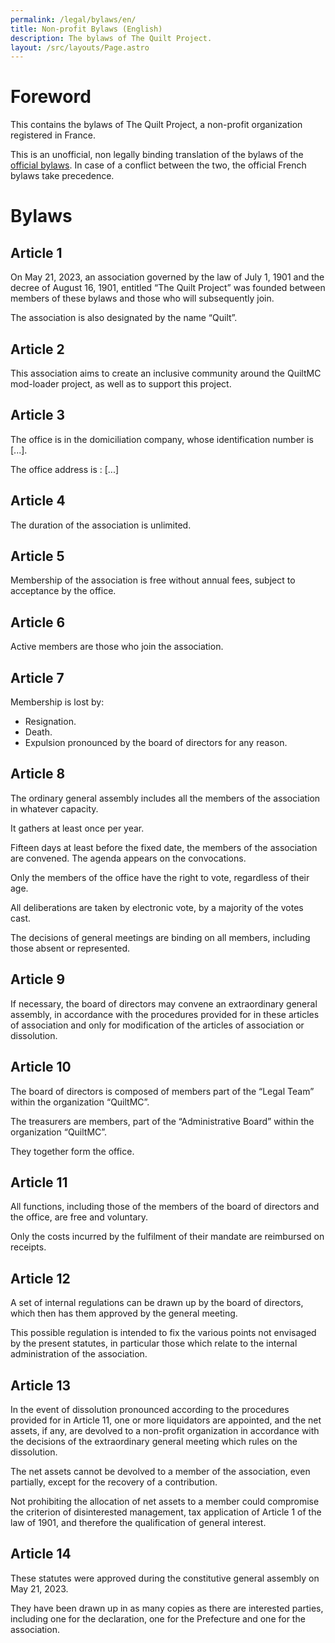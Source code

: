 ```yaml
---
permalink: /legal/bylaws/en/
title: Non-profit Bylaws (English)
description: The bylaws of The Quilt Project.
layout: /src/layouts/Page.astro
---
```


# Foreword

This contains the bylaws of The Quilt Project, a non-profit organization registered in France.

This is an unofficial, non legally binding translation of the bylaws of the [official bylaws](/en/legal/bylaws/fr/).
In case of a conflict between the two, the official French bylaws take precedence.

# Bylaws

## Article 1

On May 21, 2023, an association governed by the law of July 1, 1901 and the decree of August 16, 1901, entitled “The Quilt Project” was founded between members of these bylaws and those who will subsequently join.

The association is also designated by the name “Quilt”.


## Article 2
This association aims to create an inclusive community around the QuiltMC mod-loader project, as well as to support this project.

## Article 3
The office is in the domiciliation company, whose identification number is [...].

The office address is :
[...]

## Article 4
The duration of the association is unlimited.

## Article 5
Membership of the association is free without annual fees, subject to acceptance by the office.

## Article 6
Active members are those who join the association.

## Article 7
Membership is lost by:
- Resignation.
- Death.
- Expulsion pronounced by the board of directors for any reason.

## Article 8
The ordinary general assembly includes all the members of the association in whatever capacity.

It gathers at least once per year.

Fifteen days at least before the fixed date, the members of the association are convened. The agenda appears on the convocations.

Only the members of the office have the right to vote, regardless of their age.

All deliberations are taken by electronic vote, by a majority of the votes cast.

The decisions of general meetings are binding on all members, including those absent or represented.

## Article 9
If necessary, the board of directors may convene an extraordinary general assembly, in accordance with the procedures provided for in these articles of association and only for modification of the articles of association or dissolution.

## Article 10
The board of directors is composed of members part of the “Legal Team” within the organization “QuiltMC”.

The treasurers are members, part of the “Administrative Board” within the organization “QuiltMC”.

They together form the office.

## Article 11
All functions, including those of the members of the board of directors and the office, are free and voluntary.

Only the costs incurred by the fulfilment of their mandate are reimbursed on receipts.

## Article 12

A set of internal regulations can be drawn up by the board of directors, which then has them approved by the general meeting.

This possible regulation is intended to fix the various points not envisaged by the present statutes, in particular those which relate to the internal administration of the association.

## Article 13

In the event of dissolution pronounced according to the procedures provided for in Article 11, one or more liquidators are appointed, and the net assets, if any, are devolved to a non-profit organization in accordance with the decisions of the extraordinary general meeting which rules on the dissolution.

The net assets cannot be devolved to a member of the association, even partially, except for the recovery of a contribution.

Not prohibiting the allocation of net assets to a member could compromise the criterion of disinterested management, tax application of Article 1 of the law of 1901, and therefore the qualification of general interest.

## Article 14

These statutes were approved during the constitutive general assembly on May 21, 2023.

They have been drawn up in as many copies as there are interested parties, including one for the declaration, one for the Prefecture and one for the association.

